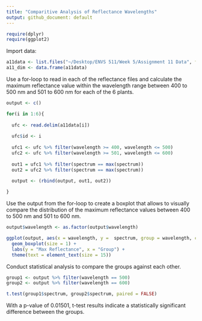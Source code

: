 ```yaml
---
title: "Comparitive Analysis of Reflectance Wavelengths"
output: github_document: default
---
```


```r
require(dplyr)
require(ggplot2)
```

Import data: 

```r
a11data <- list.files("~/Desktop/ENVS 511/Week 5/Assignment 11 Data", full.names = TRUE)
a11_dim <- data.frame(a11data)
```

Use a for-loop to read in each of the reflectance files and calculate the maximum reflectance value within the wavelength range between 400 to 500 nm and 501 to 600 nm for each of the 6 plants.

```r
output <- c() 

for(i in 1:6){
  
  ufc <- read.delim(a11data[i])
  
  ufc$id <- i
  
  ufc1 <- ufc %>% filter(wavelength >= 400, wavelength <= 500)
  ufc2 <- ufc %>% filter(wavelength >= 501, wavelength <= 600)
  
  out1 = ufc1 %>% filter(spectrum == max(spectrum))
  out2 = ufc2 %>% filter(spectrum == max(spectrum))
  
  output <- (rbind(output, out1, out2))

}
```

Use the output from the for-loop to create a boxplot that allows to visually compare the distribution of the maximum reflectance values between 400 to 500 nm and 501 to 600 nm.

```r
output$wavelength <- as.factor(output$wavelength)

ggplot(output, aes(x = wavelength, y =  spectrum, group = wavelength, color = wavelength)) +
  geom_boxplot(size = 1) +
  labs(y = "Max Reflectance", x = "Group") +
  theme(text = element_text(size = 15))
```

Conduct statistical analysis to compare the groups against each other.

```r
group1 <- output %>% filter(wavelength == 500)
group2 <- output %>% filter(wavelength == 600)

t.test(group1$spectrum, group2$spectrum, paired = FALSE)
```
With a p-value of 0.01501, t-test results indicate a statistically significant difference between the groups.
